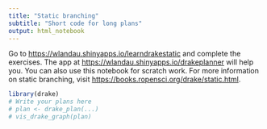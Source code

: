 ```yaml
---
title: "Static branching"
subtitle: "Short code for long plans"
output: html_notebook
---
```


Go to <https://wlandau.shinyapps.io/learndrakestatic> and complete the exercises. The app at <https://wlandau.shinyapps.io/drakeplanner> will help you. You can also use this notebook for scratch work. For more information on static branching, visit <https://books.ropensci.org/drake/static.html>.

```r
library(drake)
# Write your plans here
# plan <- drake_plan(...)
# vis_drake_graph(plan)
```